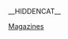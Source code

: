 __HIDDENCAT__
{{WPSS-cat}}
{{Stub Category|article=电子游戏杂志|newstub=videogame-mag-stub|category=電子遊戲雜誌}}

[[Category:電子遊戲文化小作品|Magazines]]